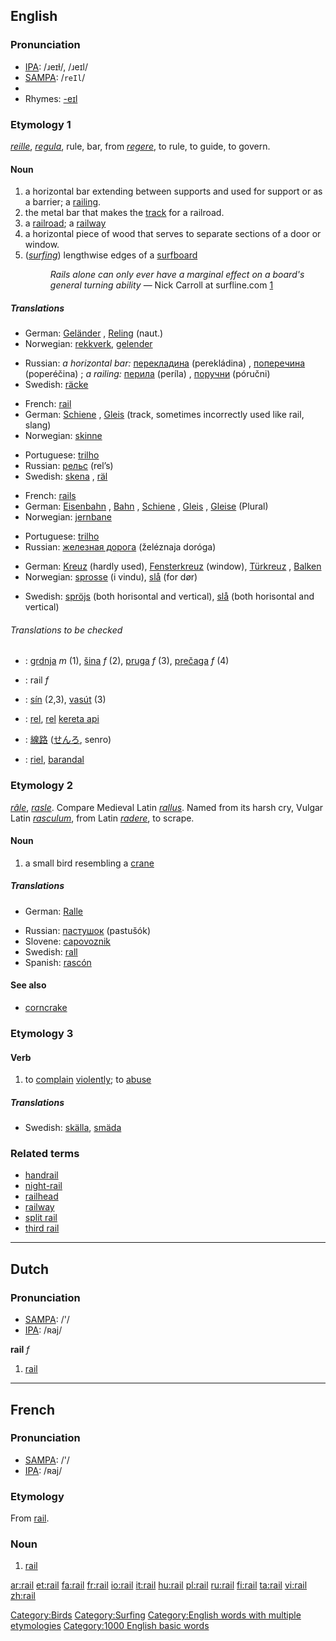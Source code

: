 {{wikipediadab}}
==English==

===Pronunciation===
* [[w:IPA|IPA]]: /ɹeɪɫ/, /ɹeɪl/
* [[w:SAMPA|SAMPA]]: /<tt>reIl</tt>/
*{{audio|en-us-rail.ogg|Audio (US)}}
* Rhymes: [[Rhymes:English:-eɪl|-eɪl]]

===Etymology 1===
{{OF.}} ''[[reille]]'', {{L.}} ''[[regula]]'', rule, bar, from ''[[regere]]'', to rule, to guide, to govern.

====Noun====
{{en-noun}}

# a horizontal bar extending between supports and used for support or as a barrier; a [[railing]].
# the metal bar that makes the [[track]] for a railroad.
# a [[railroad]]; a [[railway]]
# a horizontal piece of wood that serves to separate sections of a door or window.
# (''[[surfing]]'') lengthwise edges of a [[surfboard]]
#: ''Rails alone can only ever have a marginal effect on a board's general turning ability'' &mdash; Nick Carroll at surfline.com [http://www.surfline.com/community/whoknows/10_21_rails.cfm]

=====Translations=====
{{trans-top|a horizontal bar; a railing}}
*German: [[Geländer]] {{n}}, [[Reling]] {{f}} (naut.)
*Norwegian: [[rekkverk]], [[gelender]]
{{trans-mid}}
*Russian: ''a horizontal bar:'' [[перекладина]] (perekládina) {{f}}, [[поперечина]] (poperéčina) {{f}}; ''a railing:'' [[перила]] (períla) {{p}}, [[поручни]] (póručni) {{p}}
*Swedish: [[räcke]] {{n}}
{{trans-bottom}}

{{trans-top|the metal bar that makes the track for a railroad}}
*French: [[rail#French|rail]] {{m}}
*German: [[Schiene]] {{f}}, [[Gleis]] {{n}} (track, sometimes incorrectly used like rail, slang)
*Norwegian: [[skinne]]
{{trans-mid}}
*Portuguese: [[trilho]] {{m}}
*Russian: [[рельс]] (rel’s) {{m}}
*Swedish: [[skena]] {{c}}, [[räl]] {{c}}
{{trans-bottom}}

{{trans-top|a railroad; a railway}}
*French: [[rail#French|rails]] {{m}}
*German: [[Eisenbahn]] {{f}}, [[Bahn]] {{f}}, [[Schiene]] {{f}}, [[Gleis]] {{n}}, [[Gleise]] {{n}} (Plural)
*Norwegian: [[jernbane]]
{{trans-mid}}
*Portuguese: [[trilho]] {{m}}
*Russian: [[железная дорога]] (želéznaja doróga)
{{trans-bottom}}

{{trans-top|a horizontal piece of wood that serves to separate sections of a door or window}}
*German: [[Kreuz]] {{n}} (hardly used), [[Fensterkreuz]] {{n}} (window), [[Türkreuz]] {{n}}, [[Balken]] {{m}}
*Norwegian: [[sprosse]] (i vindu), [[slå]] (for dør)
{{trans-mid}}
*Swedish: [[spröjs]] {{c}} (both horisontal and vertical), [[slå]] {{c}} (both horisontal and vertical)
{{trans-bottom}}

{{trans-top|lengthwise edges of a surfboard}}

{{trans-mid}}

{{trans-bottom}}

======Translations to be checked======
<!--Remove this section once all of the translations below have been moved into the tables above.-->
{{checktrans}}

*{{ttbc|Bosnian}}: [[grdnja]] ''m'' (1), [[šina]] ''f'' (2), [[pruga]] ''f'' (3), [[prečaga]] ''f'' (4)
*{{ttbc|Dutch}}: rail ''f''
*{{ttbc|Hungarian}}: [[sín]] (2,3), [[vasút]] (3)
*{{ttbc|Indonesian}}: [[rel]], [[rel]] [[kereta api]]
*{{ttbc|Japanese}}: [[線路]] ([[せんろ]], senro)
*{{ttbc|Spanish}}: [[riel]], [[barandal]]

===Etymology 2===
{{F.}} ''[[râle]]'', {{OF.}} ''[[rasle]]''. Compare Medieval Latin ''[[rallus]]''. Named from its harsh cry, Vulgar Latin ''[[rasculum]]'', from Latin ''[[radere]]'', to scrape.

====Noun====
{{en-noun}}

# a small bird resembling a [[crane]]

[[Category:Birds]]

=====Translations=====
{{top}}
*German: [[Ralle]] {{f}}
{{mid}}
*Russian: [[пастушок]] (pastušók) {{m}}
*Slovene: [[capovoznik]] {{m}}
*Swedish: [[rall]] {{n}}
*Spanish: [[rascón]] {{m}}
{{bottom}}

====See also====
*[[corncrake]]

===Etymology 3===

====Verb====
{{en-verb}}

# to [[complain]] [[violent]]ly; to [[abuse]]

=====Translations=====
{{trans-top|complain}}
{{trans-mid}}
*Swedish: [[skälla]], [[smäda]]
{{trans-bottom}}

===Related terms===
*[[handrail]]
*[[night-rail]]
*[[railhead]]
*[[railway]]
*[[split rail]]
*[[third rail]]

[[Category:Surfing]]
[[Category:English words with multiple etymologies]]
[[Category:1000 English basic words]]

----

==Dutch==

===Pronunciation===
*[[w:SAMPA|SAMPA]]: /'/
*[[w:IPA|IPA]]: /ʀaj/

'''rail''' ''f''

# [[rail]]

----

==French==

===Pronunciation===
*[[w:SAMPA|SAMPA]]: /'/
*[[w:IPA|IPA]]: /ʀaj/

===Etymology===
From {{E.}} [[#Noun1|rail]].

===Noun===
{{fr-noun|m}}

# [[#Noun1|rail]]

[[ar:rail]]
[[et:rail]]
[[fa:rail]]
[[fr:rail]]
[[io:rail]]
[[it:rail]]
[[hu:rail]]
[[pl:rail]]
[[ru:rail]]
[[fi:rail]]
[[ta:rail]]
[[vi:rail]]
[[zh:rail]]